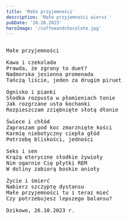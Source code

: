 ```yaml
---
title: 'Małe przyjemności'
description: 'Małe przyjemności wiersz '
pubDate: '10.26.2023'
heroImage: '/coffeeandchocolate.jpg'
---
```

<pre>

Małe przyjemności

Kawa i czekolada
Prawda, że zgrany to duet?
Nadmorska jesienna promenada
Tańczą liście, jeden za drugim piruet

Ognisko i pianki
Słodka rozpusta w płomieniach tonie
Jak rozgrzane usta kochanki
Rozpieszczam zziębnięte słotą dłonie

Świece i chłód
Zapraszam pod koc zmarznięte kości
Karmię niebotyczny ciepła głód
Potrzebę bliskości, jedności

Seks i sen 
Krążą eteryczne słodkie żywioły
Nim ogarnie Cię płytki REM
W doliny zabiorą boskie anioły

Życie i śmierć 
Nabierz szczyptę dystansu
Małe przyjemności tu i teraz mieć
Czy potrzebujesz lepszego balansu?

Dzikowo, 26.10.2023 r.

</pre>
